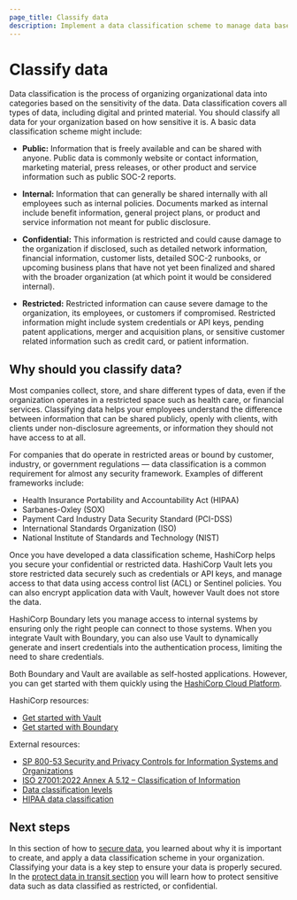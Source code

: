 ```yaml
---
page_title: Classify data
description: Implement a data classification scheme to manage data based on business requirements.
---
```


# Classify data

Data classification is the process of organizing organizational data into categories based on the sensitivity of the data. Data classification covers all types of data, including digital and printed material. You should classify all data for your organization  based on how sensitive it is. A basic data classification scheme might include:

- **Public:** Information that is freely available and can be shared with anyone. Public data is commonly website or contact information, marketing material, press releases, or other product and service information such as public SOC-2 reports.

- **Internal:** Information that can generally be shared internally with all employees such as internal policies. Documents marked as internal include benefit information, general project plans, or product and service information not meant for public disclosure.

- **Confidential:** This information is restricted and could cause damage to the organization if disclosed, such as detailed network information, financial information, customer lists, detailed SOC-2 runbooks, or upcoming business plans that have not yet been finalized and shared with the broader organization (at which point it would be considered internal).

- **Restricted:** Restricted information can cause severe damage to the organization, its employees, or customers if compromised. Restricted information might include system credentials or API keys, pending patent applications, merger and acquisition plans, or sensitive customer related information such as credit card, or patient information.

## Why should you classify data?

Most companies collect, store, and share different types of data, even if the organization operates in a restricted space such as health care, or financial services. Classifying data helps your employees understand the difference between information that can be shared publicly, openly with clients, with clients under non-disclosure agreements, or information they should not have access to at all.

For companies that do operate in restricted areas or bound by customer, industry, or government regulations — data classification is a common requirement for almost any security framework. Examples of different frameworks include:

- Health Insurance Portability and Accountability Act (HIPAA)
- Sarbanes-Oxley (SOX) 
- Payment Card Industry Data Security Standard (PCI-DSS)
- International Standards Organization (ISO)
- National Institute of Standards and Technology (NIST)

Once you have developed a data classification scheme, HashiCorp helps you secure your confidential or restricted data. HashiCorp Vault lets you store restricted data securely such as credentials or API keys, and manage access to that data using access control list (ACL) or Sentinel policies. You can also encrypt application data with Vault, however Vault does not store the data. 

HashiCorp Boundary lets you manage access to internal systems by ensuring only the right people can connect to those systems. When you integrate Vault with Boundary, you can also use Vault to dynamically generate and insert credentials into the authentication process, limiting the need to share credentials. 

Both Boundary and Vault are available as self-hosted applications. However, you can get started with them quickly using the [HashiCorp Cloud Platform](https://portal.cloud.hashicorp.com/sign-in).

HashiCorp resources:

- [Get started with Vault](/vault/tutorials/get-started)
- [Get started with Boundary](/boundary/tutorials/get-started-hcp)

External resources:

- [SP 800-53 Security and Privacy Controls for Information Systems and Organizations](https://csrc.nist.gov/pubs/sp/800/53/r5/upd1/final)
- [ISO 27001:2022 Annex A 5.12 – Classification of Information](https://www.isms.online/iso-27001/annex-a/5-12-classification-of-information-2022/)
- [Data classification levels](https://www.ignyteplatform.com/blog/nist/data-classification-nist-levels)
- [HIPAA data classification](https://numerous.ai/blog/hipaa-data-classification)

## Next steps

In this section of how to [secure data](/well-architected-framework/secure-systems/data), you learned about why it is important to create, and apply a data classification scheme in your organization. Classifying your data is a key step to ensure your data is properly secured. In the [protect data in transit section](/well-architected-framework/secure-systems/data/protect-data-in-transit) you will learn how to protect sensitive data such as data classified as restricted, or confidential.
